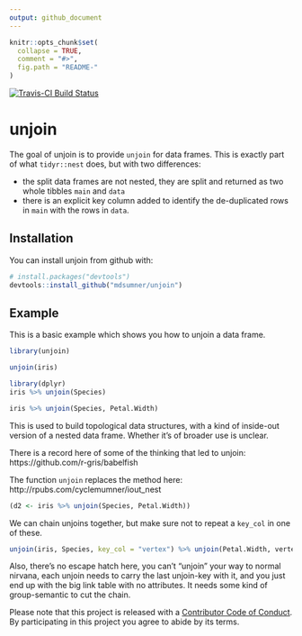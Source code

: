 ```yaml
---
output: github_document
---
```


<!-- README.md is generated from README.Rmd. Please edit that file -->

```r
knitr::opts_chunk$set(
  collapse = TRUE,
  comment = "#>",
  fig.path = "README-"
)
```
[![Travis-CI Build Status](https://travis-ci.org/mdsumner/unjoin.svg?branch=master)](https://travis-ci.org/mdsumner/unjoin)

# unjoin

The goal of unjoin is to provide `unjoin` for data frames. This is exactly part of what `tidyr::nest` does, but with two differences: 

* the split data frames are not nested, they are split and returned as two whole tibbles `main` and `data`
* there is an explicit key column added to identify the de-duplicated rows in `main` with the rows in `data`. 

## Installation

You can install unjoin from github with:

```r
# install.packages("devtools")
devtools::install_github("mdsumner/unjoin")
```

## Example

This is a basic example which shows you how to unjoin a data frame. 

```r
library(unjoin)

unjoin(iris)

library(dplyr)
iris %>% unjoin(Species)

iris %>% unjoin(Species, Petal.Width)
```

This is used to build topological data structures, with a
kind of inside-out version of a nested data frame. Whether it's of broader use is unclear. 

There is a record here of some of  the thinking that led to unjoin: https://github.com/r-gris/babelfish

The function `unjoin` replaces the method here: http://rpubs.com/cyclemumner/iout_nest

```r
(d2 <- iris %>% unjoin(Species, Petal.Width))
```

We can chain unjoins together, but make sure not to repeat a `key_col` in one of these. 

```r
unjoin(iris, Species, key_col = "vertex") %>% unjoin(Petal.Width, vertex,  key_col = "branch")
```

Also, there's no escape hatch here, you can't "unjoin" your way to normal nirvana, each unjoin needs to carry the last unjoin-key with it, and you just end up with the big link table with no attributes. It needs some kind of group-semantic to cut the chain. 


Please note that this project is released with a [Contributor Code of Conduct](CONDUCT.md). By participating in this project you agree to abide by its terms.

